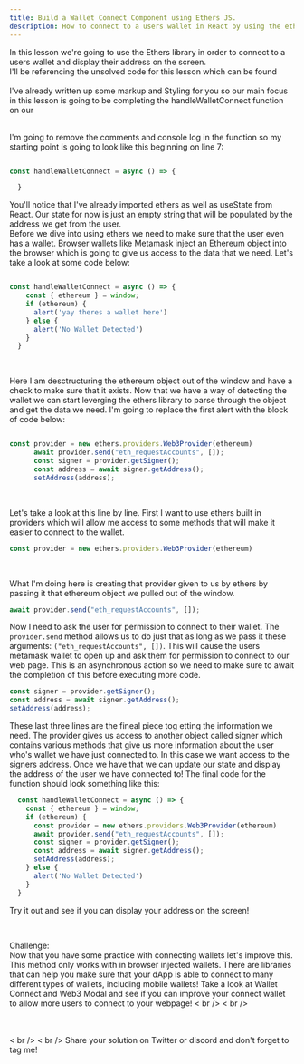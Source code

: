 ```yaml
---
title: Build a Wallet Connect Component using Ethers JS.
description: How to connect to a users wallet in React by using the ethers library.
---
```

In this lesson we're going to use the Ethers library in order to connect to a users wallet and display their address on the screen.
<br />
I'll be referencing the unsolved code for this lesson which can be found <Link text="here" url="https://github.com/Rahat-ch/frontendweb3lessons/tree/main/connect_wallet_ethers/unsolved" />
<br />
<br />
I've already written up some markup and Styling for you so our main focus in this lesson is going to be completing the handleWalletConnect function on our <Link text="index page" url="https://github.com/Rahat-ch/frontendweb3lessons/blob/main/connect_wallet_ethers/unsolved/pages/index.js" />
<br />
<br />

I'm going to remove the comments and console log in the function so my starting point is going to look like this beginning on line 7:

```js

const handleWalletConnect = async () => {

  }


```

You'll notice that I've already imported ethers as well as useState from React. Our state for now is just an empty string that will be populated by the address we get from the user. 
<br />
Before we dive into using ethers we need to make sure that the user even has a wallet. Browser wallets like Metamask inject an Ethereum object into the browser which is going to give us access to the data that we need. Let's take a look at some code below:

```js

const handleWalletConnect = async () => {
    const { ethereum } = window;
    if (ethereum) {
      alert('yay theres a wallet here')
    } else {
      alert('No Wallet Detected')
    }
  }


```

<br />

Here I am desctructuring the ethereum object out of the window and have a check to make sure that it exists. Now that we have a way of detecting the wallet we can start leverging the ethers library to parse through the object and get the data we need. I'm going to replace the first alert with the block of code below:

```js

const provider = new ethers.providers.Web3Provider(ethereum)
      await provider.send("eth_requestAccounts", []);
      const signer = provider.getSigner();
      const address = await signer.getAddress();
      setAddress(address);


```

<br />

Let's take a look at this line by line. First I want to use ethers built in providers which will allow me access to some methods that will make it easier to connect to the wallet. 

```js
const provider = new ethers.providers.Web3Provider(ethereum)
```
<br />

What I'm doing here is creating that provider given to us by ethers by passing it that ethereum object we pulled out of the window. 

```js
await provider.send("eth_requestAccounts", []);
```

Now I need to ask the user for permission to connect to their wallet. The `provider.send` method allows us to do just that as long as we pass it these arguments: `("eth_requestAccounts", [])`. This will cause the users metamask wallet to open up and ask them for permission to connect to our web page. This is an asynchronous action so we need to make sure to await the completion of this before executing more code. 

```js
const signer = provider.getSigner();
const address = await signer.getAddress();
setAddress(address);
```

These last three lines are the fineal piece tog etting the information we need. The provider gives us access to another object called signer which contains various methods that give us more information about the user who's wallet we have just connected to. In this case we want access to the signers address. Once we have that we can update our state and display the address of the user we have connected to! The final code for the function should look something like this:

```js
  const handleWalletConnect = async () => {
    const { ethereum } = window;
    if (ethereum) {
      const provider = new ethers.providers.Web3Provider(ethereum)
      await provider.send("eth_requestAccounts", []);
      const signer = provider.getSigner();
      const address = await signer.getAddress();
      setAddress(address);
    } else {
      alert('No Wallet Detected')
    }
  }
```

Try it out and see if you can display your address on the screen!

<br />

Challenge:
<br />
Now that you have some practice with connecting wallets let's improve this. 
<br />
This method only works with in browser injected wallets. There are libraries that can help you make sure that your dApp is able to connect to many different types of wallets, including mobile wallets! Take a look at Wallet Connect and Web3 Modal and see if you can improve your connect wallet to allow more users to connect to your webpage!
< br />
< br />
<Link text="Wallet Connect" url="https://walletconnect.com/" />
<br />
<br />
<Link text="Web3 Modal" url="https://www.npmjs.com/package/web3modal" />
< br />
< br />
Share your solution on Twitter or discord and don't forget to tag me!